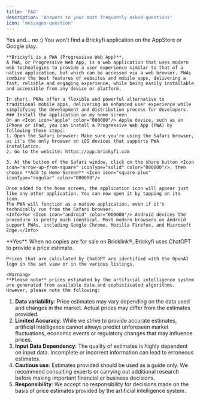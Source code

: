 ```yaml
---
title: 'FAQ'
description: 'Answers to your most frequently asked questions'
icon: 'messages-question'
---
```

<AccordionGroup>
  <Accordion title="Is there a mobile app?" icon="mobile-notch">
    Yes and... no :)
    You won't find a Brickyfi application on the AppStore or Google play.

    **Brickyfi is a PWA (Progressive Web App)**. 
    A PWA, or Progressive Web App, is a web application that uses modern web technologies to provide a user experience similar to that of a native application, but which can be accessed via a web browser. PWAs combine the best features of websites and mobile apps, delivering a fast, reliable and engaging experience, while being easily installable and accessible from any device or platform.
    
    In short, PWAs offer a flexible and powerful alternative to traditional mobile apps, delivering an enhanced user experience while simplifying the development and distribution process for developers.
    ### Install the application on my home screen
    On an <Icon icon="apple" color="000000"/> Apple device, such as an iPhone or iPad, you can install a Progressive Web App (PWA) by following these steps:
    1. Open the Safari browser: Make sure you're using the Safari browser, as it's the only browser on iOS devices that supports PWA installation.
    2. Go to the website: https://app.brickyfi.com

    3. At the bottom of the Safari window, click on the share button <Icon icon="arrow-up-from-square" iconType="solid" color="000000"/>, then choose **Add to Home Screen** <Icon icon="square-plus" iconType="regular" color="000000"/>

    Once added to the home screen, the application icon will appear just like any other application. You can now open it by tapping on its icon.
    The PWA will function as a native application, even if it's technically run from the Safari browser.
    <Info>For <Icon icon="android" color="000000"/> Android devices the procedure is pretty much identical. Most modern browsers on Android support PWAs, including Google Chrome, Mozilla Firefox, and Microsoft Edge.</Info>
  </Accordion>
      <Accordion title="Brickyfi uses AI?" icon="microchip-ai">
    **Yes**.
    When no copies are for sale on Bricklink®, Brickyfi uses ChatGPT to provide a price estimate.

    Prices that are calculated by ChatGPT are identified with the OpenAI logo in the set view or in the various listings.

    <Warning>
    **Please note** prices estimated by the artificial intelligence system are generated from available data and sophisticated algorithms. However, please note the following:
1. **Data variability**: Price estimates may vary depending on the data used and changes in the market. Actual prices may differ from the estimates provided.
2. **Limited Accuracy**: While we strive to provide accurate estimates, artificial intelligence cannot always predict unforeseen market fluctuations, economic events or regulatory changes that may influence prices.
3. **Input Data Dependency**: The quality of estimates is highly dependent on input data. Incomplete or incorrect information can lead to erroneous estimates.
4. **Cautious use**: Estimates provided should be used as a guide only. We recommend consulting experts or carrying out additional research before making important financial or business decisions.
5. **Responsibility**: We accept no responsibility for decisions made on the basis of price estimates provided by the artificial intelligence system.
</Warning>

  </Accordion>
  </AccordionGroup>
